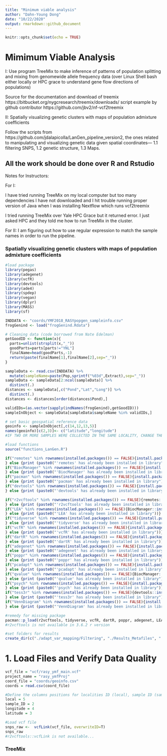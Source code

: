 ```yaml
---
title: "Minimum viable analysis"
author: "Dahn-Young Dong"
date: "10/22/2020"
output: rmarkdown::github_document
---
```


```r
knitr::opts_chunk$set(echo = TRUE)
```

# Mimimum Viable Analysis

I: Use program TreeMix to make inference of patterns of population splitting and mixing from genomewide allele frequency data (over Linux Shell bash either locally or HPC grace to understand gene flow directions of populations)

Source for the documentation and download of treemix https://bitbucket.org/nygcresearch/treemix/downloads/
script example by github contributor https://github.com/jbv2/nf-vcf2treemix

II: Spatially visualizing genetic clusters with maps of population admixture coefficients

Follow the scripts from https://github.com/jdalapicolla/LanGen_pipeline_version2, the ones related to manipulating and visualizing genetic data given spatial coordinates--- 1.1 filtering SNPS, 1.2 genetic structure, 1.3 Maps.

All the work should be done over R and Rstudio
-----
Notes for Instructors: 

For I: 

I have tried running TreeMix on my local computer but too many dependencies I have not downloaded and I hit trouble running proper version of Java when I was installing Nextflow which runs vcf2treemix 

I tried running TreeMix over Yale HPC Grace but it returned error. I just asked HPC and they told me how to run TreeMix in the cluster.

For II: I am figuring out how to use regular expression to match the sample names in order to run the pipeline. 

### Spatially visualizing genetic clusters with maps of population admixture coefficients

```r
#load package
library(pegas)
library(adegenet)
library(vcfR)
library(devtools)
library(ade4)
library(spdep)
library(vegan)
library(dplyr)
library(MASS)
library(sf)
```

```r
INDDATA <- "coords/YMF2018_RASYpopgen_sampleinfo.csv"
frogGenind <- load("frogGenind.Rdata")

# Cleaning data (code borrowed from Nate Edelman)
getGoodID <- function(x){
  parts=unlist(strsplit(x,"_"))
  goodParts=parts[parts!="YNL"]
  finalName=head(goodParts,-1)
  return(paste(finalName[1],finalName[2],sep="_"))
}

sampleData <- read.csv(INDDATA) %>%
  mutate(sampleName=paste(Pop,sprintf("%03d",Extract),sep="_"))
sampleData <- sampleData[2:ncol(sampleData)] %>%
  distinct(.)
distances <- sampleData[,c("Pond","Lat","Long")] %>% 
  distinct(.) 
distances <- distances[order(distances$Pond),]

validIDs=(as.vector(sapply(indNames(frogGenind),getGoodID)))
sampleInObject <- sampleData[sampleData$sampleName %in% validIDs,]
```

```r
# set basic geospatial reference data
geoinfo <- sampleInObject[,c(14,12,13,5)] 
names(geoinfo)[c(2,3)]<- c("latitude","longitude")
#IF TWO OR MORE SAMPLES WERE COLLECTED IN THE SAME LOCALITY, CHANGE THE VALUE OF 4TH OR 5TH DECIMAL NUMBER TO SET A DIFFERENCE OF 1 OR 5 METERS. SOME ANALYSES COULD RETURN ERRORS IF THE DIFFERENCES IN METERS BETWEEN INDIVIDUALS IS 0.

#load functions
source("functions_LanGen.R")

if("remotes" %in% rownames(installed.packages()) == FALSE){install.packages("remotes")
} else {print (paste0("'remotes' has already been installed in library"))}
if("BiocManager" %in% rownames(installed.packages()) == FALSE){install.packages("BiocManager")
} else {print (paste0("'BiocManager' has already been installed in library"))}
if("pacman" %in% rownames(installed.packages()) == FALSE){install.packages("pacman")
} else {print (paste0("'pacman' has already been installed in library"))}
if("devtools" %in% rownames(installed.packages()) == FALSE){install.packages("devtools")
} else {print (paste0("'devtools' has already been installed in library"))}

if("r2vcftools" %in% rownames(installed.packages()) == FALSE){remotes::install_github("nspope/r2vcftools")
} else {print (paste0("'r2vcftools' has already been installed in library"))}
if("LEA" %in% rownames(installed.packages()) == FALSE){BiocManager::install("LEA")
} else {print (paste0("'LEA' has already been installed in library"))}
if("tidyverse" %in% rownames(installed.packages()) == FALSE){install.packages("tidyverse")
} else {print (paste0("'tidyverse' has already been installed in library"))}
if("vcfR" %in% rownames(installed.packages()) == FALSE){install.packages("vcfR")
} else {print (paste0("'vcfR' has already been installed in library"))}
if("dartR" %in% rownames(installed.packages()) == FALSE){install.packages("dartR")
} else {print (paste0("'dartR' has already been installed in library"))}
if("adegenet" %in% rownames(installed.packages()) == FALSE){install.packages("adegenet")
} else {print (paste0("'adegenet' has already been installed in library"))}
if("poppr" %in% rownames(installed.packages()) == FALSE){install.packages("poppr")
} else {print (paste0("'poppr' has already been installed in library"))}
if("pcadapt" %in% rownames(installed.packages()) == FALSE){install.packages("pcadapt")
} else {print (paste0("'pcadapt' has already been installed in library"))}
if("qvalue" %in% rownames(installed.packages()) == FALSE){BiocManager::install("qvalue")
} else {print (paste0("'qvalue' has already been installed in library"))}
if("psych" %in% rownames(installed.packages()) == FALSE){install.packages("psych")
} else {print (paste0("'psych' has already been installed in library"))}
if("tess3r" %in% rownames(installed.packages()) == FALSE){devtools::install_github("bcm-uga/TESS3_encho_sen")
} else {print (paste0("'tess3r' has already been installed in library"))}
if("VennDiagram" %in% rownames(installed.packages()) == FALSE){install.packages("VennDiagram")
} else {print (paste0("'VennDiagram' has already been installed in library"))}

#remedy for missing package
pacman::p_load(r2vcftools, tidyverse, vcfR, dartR, poppr, adegenet, LEA, pcadapt, qvalue, psych, tess3r, VennDiagram)
#r2vcftools is not available in 3.6.2 r version

#set folders for results
create_dir(c("./adapt_var_mapping/Filtering", "./Results_Metafiles", "./Results_Filters/PCA", "./Results_Filters/PCadapt_FST", "./Results_Filters/sNMF_FST", "./Results_Filters/TESS_FST"))
```

# 1. Load Files and Verify Data Quality 
```r
vcf_file = "vcf/rasy_ymf_main.vcf"
project_name = "rasy_ymfProj"
coord_file = "coords/geoinfo.csv"
coords = read.csv(coord_file)

#Define the columns positions for localities ID (local), sample ID (sample_ID), longitude, and latitude.
local = 5
sample_ID = 2
longitude = 4
latitude = 3
```

```r
#Load vcf file
snps_raw <-  vcfLink(vcf_file, overwriteID=T)
snps_raw
#r2vcftools::vcfLink is not available...
```

### TreeMix